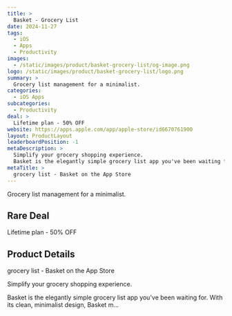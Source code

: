 ```yaml
---
title: >
  Basket - Grocery List
date: 2024-11-27
tags:
  - iOS
  - Apps
  - Productivity
images:
  - /static/images/product/basket-grocery-list/og-image.png
logo: /static/images/product/basket-grocery-list/logo.png
summary: >
  Grocery list management for a minimalist.
categories:
  - iOS Apps
subcategories:
  - Productivity
deal: >
  Lifetime plan - 50% OFF
website: https://apps.apple.com/app/apple-store/id6670761900
layout: ProductLayout
leaderboardPosition: -1
metaDescription: >
  Simplify your grocery shopping experience.
  Basket is the elegantly simple grocery list app you've been waiting for. With its clean, minimalist design, Basket m…
metaTitle: >
  ‎grocery list - Basket on the App Store
---
```

Grocery list management for a minimalist.

## Rare Deal

Lifetime plan - 50% OFF

## Product Details

‎grocery list - Basket on the App Store

Simplify your grocery shopping experience.

Basket is the elegantly simple grocery list app you've been waiting for. With its clean, minimalist design, Basket m…
